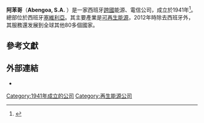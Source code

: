 {{Infobox company
| name     = Abengoa S.A.
| logo     = [[Image:Abengoa.svg|230px]]
| type     = [[Sociedad_Anónima|Sociedad Anónima]]
| traded_as        = {{NASDAQ|ABGB}}
| foundation       = 1941
| location         = [[西班牙|西班牙]]，[[塞維利亞|塞維利亞]]
| key_people       = Felipe Benjumea Llorente <small>（董事長）</small>, Manuel Sánchez Ortega <small>（CEO）</small>
| industry         = 能源科技
| products         = [[太陽能|太陽能]]和[[生物能|生物能]]設備、[[IT|IT]]、水和廢物處理、電信網絡、發電站、其他基礎設施
| revenue          = {{Increase}} €77.83億 <small>（2012）</small><ref name="AR2012_03">{{cite web
 |title=Annual Report 2012: Legal and Economic-Financial Information |url=http://www.abengoa.com/export/sites/abengoa_corp/resources/pdf/en/gobierno_corporativo/informes_anuales/2012/2012_Volume3_AR.pdf}}</ref>
| operating_income = {{Decrease}} €7.746 億<small>（2012）</small><ref name="AR2012_03" />
| net_income       = {{Decrease}} €1.25 億<small>（2012）</small><ref name="AR2012_03" />
| assets           = {{Increase}} €205.45 億<small>（2012年末）</small><ref name="AR2012_03" />
| equity           = {{Increase}} €18.32 億<small>（2012年末）</small><ref name="AR2012_03" />
| num_employees    = {{Increase}} 26,402 <small>（2012年末）</small><ref name="AR2012_03" />
|subsid=Abengoa Solar<br />Befesa
| homepage         = [http://www.abengoa.com abengoa.com]
| intl             = yes
}}

'''阿苯哥'''（'''Abengoa, S.A.''' {{IPA-es|aβeŋˈɡoa}}）是一家西班牙[[跨國公司|跨國]]能源、電信公司，成立於1941年<ref>{{cite web |title=Abengoa Company History |url=http://www.abengoa.com/web/en/compania/nuestra_historia/ |accessdate=2014-09-18 |archive-date=2013-06-13 |archive-url=https://web.archive.org/web/20130613010838/http://www.abengoa.com/web/en/compania/nuestra_historia/ |dead-url=yes }}</ref>。總部位於西班牙[[塞維利亞|塞維利亞]]。其主要產業是[[可再生能源|可再生能源]]，2012年時除去西班牙外，其服務還发展到全球其他80多個國家。
==參考文獻==
{{Reflist}}

==外部連結==
*{{official website|http://www.abengoa.com}}

{{IBEX-35 companies}}

[[Category:1941年成立的公司|Category:1941年成立的公司]]
[[Category:再生能源公司|Category:再生能源公司]]